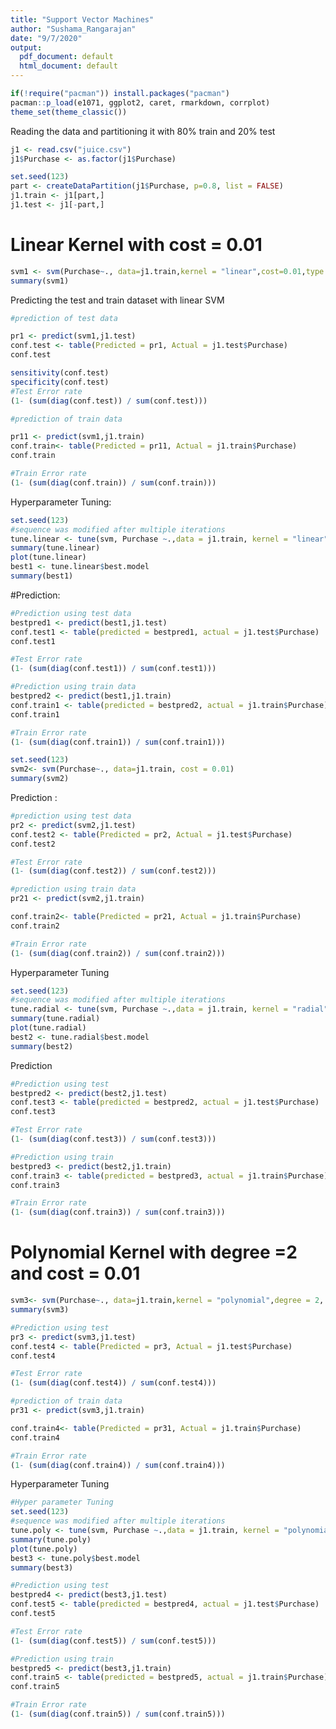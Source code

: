 ```yaml
---
title: "Support Vector Machines"
author: "Sushama_Rangarajan"
date: "9/7/2020"
output:
  pdf_document: default
  html_document: default
---
```


```r
if(!require("pacman")) install.packages("pacman")
pacman::p_load(e1071, ggplot2, caret, rmarkdown, corrplot)
theme_set(theme_classic())
```

Reading the data and partitioning it with 80% train and 20% test

```r
j1 <- read.csv("juice.csv")
j1$Purchase <- as.factor(j1$Purchase)
```

```r
set.seed(123)
part <- createDataPartition(j1$Purchase, p=0.8, list = FALSE)
j1.train <- j1[part,]
j1.test <- j1[-part,]
```

# Linear Kernel with cost = 0.01

```r
svm1 <- svm(Purchase~., data=j1.train,kernel = "linear",cost=0.01,type = "C-classification")
summary(svm1)
```


Predicting the test and train dataset with linear SVM 

```r
#prediction of test data

pr1 <- predict(svm1,j1.test)
conf.test <- table(Predicted = pr1, Actual = j1.test$Purchase)
conf.test

sensitivity(conf.test)
specificity(conf.test)
#Test Error rate
(1- (sum(diag(conf.test)) / sum(conf.test)))

#prediction of train data

pr11 <- predict(svm1,j1.train)
conf.train<- table(Predicted = pr11, Actual = j1.train$Purchase)
conf.train

#Train Error rate
(1- (sum(diag(conf.train)) / sum(conf.train)))
```



Hyperparameter Tuning:

```r

set.seed(123)
#sequence was modified after multiple iterations
tune.linear <- tune(svm, Purchase ~.,data = j1.train, kernel = "linear", ranges = list(cost = seq(0.01,10.1,by=0.3)))
summary(tune.linear)
plot(tune.linear)
best1 <- tune.linear$best.model
summary(best1)
```

#Prediction:
```r
#Prediction using test data
bestpred1 <- predict(best1,j1.test)
conf.test1 <- table(predicted = bestpred1, actual = j1.test$Purchase)
conf.test1

#Test Error rate
(1- (sum(diag(conf.test1)) / sum(conf.test1)))

#Prediction using train data
bestpred2 <- predict(best1,j1.train)
conf.train1 <- table(predicted = bestpred2, actual = j1.train$Purchase)
conf.train1

#Train Error rate
(1- (sum(diag(conf.train1)) / sum(conf.train1)))

```



```r
set.seed(123)
svm2<- svm(Purchase~., data=j1.train, cost = 0.01)
summary(svm2)
```



Prediction : 

```r
#prediction using test data
pr2 <- predict(svm2,j1.test)
conf.test2 <- table(Predicted = pr2, Actual = j1.test$Purchase)
conf.test2

#Test Error rate
(1- (sum(diag(conf.test2)) / sum(conf.test2)))

#prediction using train data
pr21 <- predict(svm2,j1.train)

conf.train2<- table(Predicted = pr21, Actual = j1.train$Purchase)
conf.train2

#Train Error rate
(1- (sum(diag(conf.train2)) / sum(conf.train2)))

```

Hyperparameter Tuning

```r

set.seed(123)
#sequence was modified after multiple iterations
tune.radial <- tune(svm, Purchase ~.,data = j1.train, kernel = "radial", ranges = list(cost = seq(0.01,10.1,by=1)))
summary(tune.radial)
plot(tune.radial)
best2 <- tune.radial$best.model
summary(best2)

```


Prediction
```r
#Prediction using test 
bestpred2 <- predict(best2,j1.test)
conf.test3 <- table(predicted = bestpred2, actual = j1.test$Purchase)
conf.test3

#Test Error rate
(1- (sum(diag(conf.test3)) / sum(conf.test3)))

#Prediction using train 
bestpred3 <- predict(best2,j1.train)
conf.train3 <- table(predicted = bestpred3, actual = j1.train$Purchase)
conf.train3

#Train Error rate
(1- (sum(diag(conf.train3)) / sum(conf.train3)))

```



# Polynomial Kernel with degree =2 and cost = 0.01
```r
svm3<- svm(Purchase~., data=j1.train,kernel = "polynomial",degree = 2, cost = 0.01)
summary(svm3)

```


```r
#Prediction using test 
pr3 <- predict(svm3,j1.test)
conf.test4 <- table(Predicted = pr3, Actual = j1.test$Purchase)
conf.test4

#Test Error rate
(1- (sum(diag(conf.test4)) / sum(conf.test4)))

#prediction of train data
pr31 <- predict(svm3,j1.train)

conf.train4<- table(Predicted = pr31, Actual = j1.train$Purchase)
conf.train4

#Train Error rate
(1- (sum(diag(conf.train4)) / sum(conf.train4)))
```


Hyperparameter Tuning

```r
#Hyper parameter Tuning 
set.seed(123)
#sequence was modified after multiple iterations
tune.poly <- tune(svm, Purchase ~.,data = j1.train, kernel = "polynomial", degree = 2, ranges = list(cost = seq(0.01,10.1,by=0.5)))
summary(tune.poly)
plot(tune.poly)
best3 <- tune.poly$best.model
summary(best3)
```


```r
#Prediction using test 
bestpred4 <- predict(best3,j1.test)
conf.test5 <- table(predicted = bestpred4, actual = j1.test$Purchase)
conf.test5

#Test Error rate
(1- (sum(diag(conf.test5)) / sum(conf.test5)))

#Prediction using train 
bestpred5 <- predict(best3,j1.train)
conf.train5 <- table(predicted = bestpred5, actual = j1.train$Purchase)
conf.train5

#Train Error rate
(1- (sum(diag(conf.train5)) / sum(conf.train5)))

```




